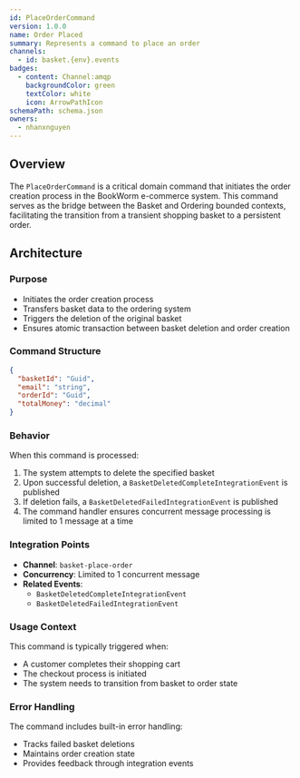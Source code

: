 ```yaml
---
id: PlaceOrderCommand
version: 1.0.0
name: Order Placed
summary: Represents a command to place an order
channels:
  - id: basket.{env}.events
badges:
  - content: Channel:amqp
    backgroundColor: green
    textColor: white
    icon: ArrowPathIcon
schemaPath: schema.json
owners:
  - nhanxnguyen
---
```


## Overview

The `PlaceOrderCommand` is a critical domain command that initiates the order creation process in the BookWorm e-commerce system. This command serves as the bridge between the Basket and Ordering bounded contexts, facilitating the transition from a transient shopping basket to a persistent order.

## Architecture

<NodeGraph />

### Purpose

- Initiates the order creation process
- Transfers basket data to the ordering system
- Triggers the deletion of the original basket
- Ensures atomic transaction between basket deletion and order creation

### Command Structure

```json title="Event Message"
{
  "basketId": "Guid",
  "email": "string",
  "orderId": "Guid",
  "totalMoney": "decimal"
}
```

### Behavior

When this command is processed:

1. The system attempts to delete the specified basket
2. Upon successful deletion, a `BasketDeletedCompleteIntegrationEvent` is published
3. If deletion fails, a `BasketDeletedFailedIntegrationEvent` is published
4. The command handler ensures concurrent message processing is limited to 1 message at a time

### Integration Points

- **Channel**: `basket-place-order`
- **Concurrency**: Limited to 1 concurrent message
- **Related Events**:
  - `BasketDeletedCompleteIntegrationEvent`
  - `BasketDeletedFailedIntegrationEvent`

### Usage Context

This command is typically triggered when:

- A customer completes their shopping cart
- The checkout process is initiated
- The system needs to transition from basket to order state

### Error Handling

The command includes built-in error handling:

- Tracks failed basket deletions
- Maintains order creation state
- Provides feedback through integration events
